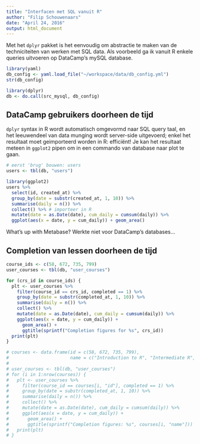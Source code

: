 ```yaml
---
title: "Interfacen met SQL vanuit R"
author: "Filip Schouwenaars"
date: "April 24, 2016"
output: html_document
---
```


Met het `dplyr` pakket is het eenvoudig om abstractie te maken van de techniciteiten van werken met SQL data. Als voorbeeld ga ik vanuit R enkele queries uitvoeren op DataCamp's mySQL database.

```r
library(yaml)
db_config <- yaml.load_file("~/workspace/data/db_config.yml")
str(db_config)

library(dplyr)
db <- do.call(src_mysql, db_config)
```

## DataCamp gebruikers doorheen de tijd

`dplyr` syntax in R wordt automatisch omgevormd naar SQL query taal, en het leeuwendeel van data munging wordt server-side uitgevoerd; enkel het resultaat moet geimporteerd worden in R: efficiënt! Je kan het resultaat meteen in `ggplot2` pipen om in een commando van database naar plot te gaan.

```r
# eerst 'brug' bouwen: users
users <- tbl(db, "users")

library(ggplot2)
users %>%
  select(id, created_at) %>%
  group_by(date = substr(created_at, 1, 10)) %>%
  summarise(daily = n()) %>%
  collect() %>% # importeer in R
  mutate(date = as.Date(date), cum_daily = cumsum(daily)) %>%
  ggplot(aes(x = date, y = cum_daily)) + geom_area()
```

What's up with Metabase? Werkte niet voor DataCamp's databases...

## Completion van lessen doorheen de tijd

```r
course_ids <- c(58, 672, 735, 799)
user_courses <- tbl(db, "user_courses")

for (crs_id in course_ids) {
  plt <- user_courses %>%
    filter(course_id == crs_id, completed == 1) %>%
    group_by(date = substr(completed_at, 1, 10)) %>%
    summarise(daily = n()) %>%
    collect() %>%
    mutate(date = as.Date(date), cum_daily = cumsum(daily)) %>%
    ggplot(aes(x = date, y = cum_daily)) + 
      geom_area() +
      ggtitle(sprintf("Completion figures for %s", crs_id))
  print(plt)
}

# courses <- data.frame(id = c(58, 672, 735, 799), 
#                       name = c("Introduction to R", "Intermediate R", "Introduction to Python", "Intermediate Python"))
# 
# user_courses <- tbl(db, "user_courses")
# for (i in 1:nrow(courses)) {
#   plt <- user_courses %>%
#     filter(course_id == courses[i, "id"], completed == 1) %>%
#     group_by(date = substr(completed_at, 1, 10)) %>%
#     summarise(daily = n()) %>%
#     collect() %>%
#     mutate(date = as.Date(date), cum_daily = cumsum(daily)) %>%
#     ggplot(aes(x = date, y = cum_daily)) + 
#       geom_area() +
#       ggtitle(sprintf("Completion figures: %s", courses[i, "name"]))
#   print(plt)
# }
```

